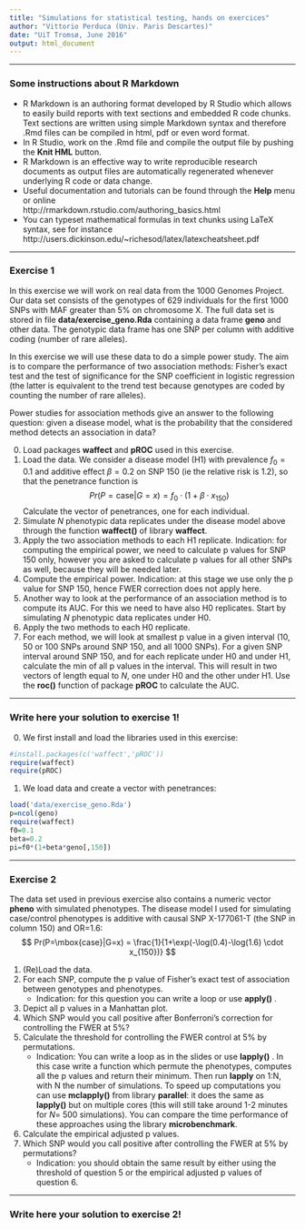 ```yaml
---
title: "Simulations for statistical testing, hands on exercices"
author: "Vittorio Perduca (Univ. Paris Descartes)"
date: "UiT Tromsø, June 2016"
output: html_document
---
```



****
### Some instructions about R Markdown
* R Markdown is an authoring format developed by R Studio which allows to easily build reports with text sections and embedded R code chunks. Text sections are written using simple Markdown syntax and therefore .Rmd files can be compiled in html, pdf or even word format. 
* In R Studio, work on the .Rmd file and compile the output file by pushing the  __Knit HML__ button. 
* R Markdown is an effective way to write reproducible research documents as output files are automatically regenerated whenever underlying R code or data change. 
* Useful documentation and tutorials can be found through the __Help__ menu or online \
http://rmarkdown.rstudio.com/authoring_basics.html 
* You can typeset mathematical formulas in text chunks using LaTeX syntax, see for instance \
http://users.dickinson.edu/~richesod/latex/latexcheatsheet.pdf

****
### Exercise 1
In this exercise we will work on real data from the 1000 Genomes Project. Our data set consists of the genotypes of 629 individuals for the first 1000 SNPs with MAF greater than 5% on chromosome X. The full data set is stored in file __data/exercise_geno.Rda__ containing a data frame __geno__ and other data. The genotypic data frame has one SNP per column with additive coding (number of rare alleles).

In this exercise we will use these data to do a simple power study. The aim is to compare the performance of two association methods: Fisher's exact test and the test of significance for the SNP coefficient in logistic regression (the latter is equivalent to the trend test because genotypes are coded by counting the number of rare alleles).

Power studies for association methods give an answer to the following question: given a disease model, what is the probability that the considered method detects an association in data?

0. Load packages __waffect__ and __pROC__ used in this exercise.
1. Load the data. We consider a disease model (H1) with prevalence $f_0=0.1$ and additive effect $\beta=0.2$ on SNP 150 (ie the relative risk is 1.2), so that the penetrance function is
$$
Pr(P=\mbox{case}|G=x) = f_0 \cdot (1+\beta \cdot x_{150})
$$
Calculate the vector of penetrances, one for each individual.
2. Simulate $N$ phenotypic data replicates under the disease model above through the function __waffect()__ of library __waffect__. 
3. Apply the two association methods to each H1 replicate. Indication: for computing the empirical power, we need to calculate p values for SNP 150 only, however you are asked to calculate p values for all other SNPs as well, because they will be needed later.   
4. Compute the empirical power. Indication: at this stage we use only the p value for SNP 150, hence FWER correction does not apply here.
5. Another way to look at the performance of an association method is to compute its AUC. For this we need to have also H0 replicates. Start by simulating $N$ phenotypic data replicates under H0. 
6. Apply the two methods to each H0 replicate.
7. For each method, we will look at smallest p value in a given interval (10, 50 or 100 SNPs around SNP 150, and all 1000 SNPs). For a given SNP interval around SNP 150, and for each replicate under H0 and under H1, calculate the min of all p values in the interval. This will result in two vectors of length equal to $N$, one under H0 and the other under H1. Use the __roc()__ function of package __pROC__ to calculate the AUC.


*****

### Write here your solution to exercise 1!


0. We first install and load the libraries used in this exercise:
```r
#install.packages(c('waffect','pROC'))
require(waffect)
require(pROC)
```

1. We load data and create a vector with penetrances:
```r
load('data/exercise_geno.Rda') 
p=ncol(geno)
require(waffect)
f0=0.1
beta=0.2
pi=f0*(1+beta*geno[,150])
```





*****
### Exercise 2

The data set used in previous exercise also contains a numeric vector __pheno__ with simulated phenotypes. The disease model I used for simulating case/control phenotypes is additive with causal SNP X-177061-T (the SNP in column 150) and OR=1.6:
    $$
    Pr(P=\mbox{case}|G=x) = \frac{1}{1+\exp(-\log(0.4)-\log(1.6) \cdot x_{150})}
    $$

1. (Re)Load the data. 
2. For each SNP, compute the p value of Fisher's exact test of association between genotypes and phenotypes. 
    + Indication: for this question you can write a loop or use __apply()__ .  
3. Depict all p values in a  Manhattan plot. 
4. Which SNP would you call positive after Bonferroni's correction for controlling the FWER at 5\%?
5. Calculate the threshold for controlling the FWER control at 5\% by permutations. 
    + Indication: You can write a loop as in the slides or use __lapply()__ . In this case write a function which permute the phenotypes, computes all the p values and return their minimum. Then run __lapply__ on 1:N, with N the number of simulations. To speed up computations you can use __mclapply()__ from library __parallel__: it does the same as __lapply()__ but on multiple cores (this will still take around 1-2 minutes for $N=$ 500 simulations). You can compare the time performance of these approaches using the library __microbenchmark__.   
6. Calculate the empirical adjusted p values.  
7. Which SNP would you call positive after controlling the FWER at 5\% by permutations?
    + Indication: you should obtain the same result by either using the threshold of question 5 or the empirical adjusted p values of question 6.



******

### Write here your solution to exercise 2!



